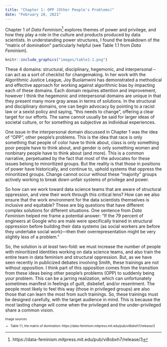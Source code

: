 ```yaml
---
title: "Chapter 1: OPP (Other People's Problems)"
date: "February 28, 2021"
---
```


Chapter 1 of *Data Feminism*^[https://data-feminism.mitpress.mit.edu/pub/vi8obxh7/release/3] explores themes of power and privilege, and how they play a role in the culture and products produced by data scientists. In understanding power structures, I found the breakdown of the “matrix of domination” particularly helpful (see Table 1.1 from *Data Feminism*). 

```r
knitr::include_graphics("images/table1-1.png")
```

These 4 domains: structural, disciplinary, hegemonic, and interpersonal -- can act as a sort of checklist for changemaking. In her work with the Algorithmic Justice League, Joy Buolamwini has demonstrated a methodical and effective approach for working against algorithmic bias by impacting each of these domains. Each domain requires attention and improvement, however I think the hegemonic and interpersonal domains are unique in that they present many more gray areas in terms of solutions. In the structural and disciplinary domains, one can begin advocacy by pointing to a racist law or a sexist policy and saying, “this needs to change”, offering a clear target for our efforts. The same cannot usually be said for larger ideas of societal culture, or for something as subjective as individual experiences. 

One issue in the interpersonal domain discussed in Chapter 1 was the idea of “OPP”, other people’s problems. This is the idea that race is only something that people of color have to think about, class is only something poor people have to think about, and gender is only something women and nonbinary people have to think about (and more). This is a common narrative, perpetuated by the fact that most of the advocates for these issues belong to minoritized groups. But the reality is that those in positions of power have historically, and continue to, uphold systems that oppress the minoritized groups. Change cannot occur without these “majority” groups actively working to break down unfair systems of privilege and power. 

So how can we work toward data science teams that are aware of structural oppression, and view their work through this critical lens? How can we also ensure that the work environment for the data scientists themselves is inclusive and equitable? These are big questions that have different complex solutions for different situations. One sentence from *Data Feminism* helped me frame a potential answer: “If the 79 percent of engineers at Google who are male were specifically trained in structural oppression before building their data systems (as social workers are before they undertake social work)—then their overrepresentation might be very slightly less of a problem.” 

So, the solution is *at least* two-fold: we must increase the number of people with minoritized identities working on data science teams, and also train the entire team in data feminism and structural oppression. But, as we have seen recently in publicized debates involving Smith, these trainings are not without opposition. I think part of this opposition comes from the transition from these ideas being other people’s problems (OPP) to suddenly being *your* problem. This can be a jarring realization, which can unfortunately sometimes manifest in feelings of guilt, disbelief, and/or resentment. The people most likely to feel this way (those in privileged groups) are also those that can learn the most from such trainings. So, these trainings must be designed carefully, with the target audience in mind. This is because the most lasting change will come when the privileged and the under-privileged share a common vision.  

<font size = "1">

Image sources

* Table 1.1, the matrix of domination: https://data-feminism.mitpress.mit.edu/pub/vi8obxh7/release/3


</font>

